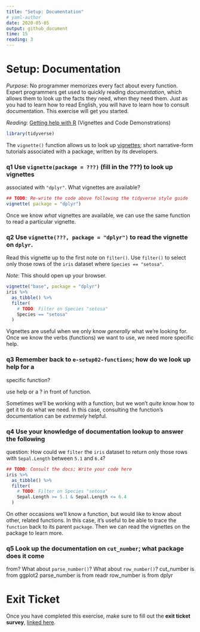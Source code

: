 ```yaml
---
title: "Setup: Documentation"
# yaml-author
date: 2020-05-05
output: github_document
time: 15
reading: 3
---
```


# Setup: Documentation

*Purpose*: No programmer memorizes every fact about every function. Expert
programmers get used to quickly reading *documentation*, which allows them to
look up the facts they need, when they need them. Just as you had to learn how
to read English, you will have to learn how to consult documentation. This
exercise will get you started.

*Reading*: [Getting help with R](https://www.r-project.org/help.html) (Vignettes and Code Demonstrations)

```r
library(tidyverse)
```

The `vignette()` function allows us to look up
[vignettes](https://stat.ethz.ch/R-manual/R-devel/library/utils/html/vignette.html);
short narrative-form tutorials associated with a package, written by its
developers.

### __q1__ Use `vignette(package = ???)` (fill in the ???) to look up vignettes
associated with `"dplyr"`. What vignettes are available?

```r
## TODO: Re-write the code above following the tidyverse style guide
vignette( package = "dplyr")
```


Once we know *what* vignettes are available, we can use the same function to
read a particular vignette.

### __q2__ Use `vignette(???, package = "dplyr")` to read the vignette on `dplyr`.
Read this vignette up to the first note on `filter()`. Use `filter()` to select
only those rows of the `iris` dataset where `Species == "setosa"`.

*Note*: This should open up your browser.

```r
vignette("base", package = "dplyr")
iris %>%
  as_tibble() %>%
  filter(
    # TODO: Filter on Species "setosa"
    Species == "setosa"
  )
```

Vignettes are useful when we only know *generally* what we're looking for. Once
we know the verbs (functions) we want to use, we need more specific help.

### __q3__ Remember back to `e-setup02-functions`; how do we look up help for a
specific function?

use help or a ? in front of function.

Sometimes we'll be working with a function, but we won't *quite* know how to get
it to do what we need. In this case, consulting the function's documentation can
be *extremely* helpful.

### __q4__ Use your knowledge of documentation lookup to answer the following
question: How could we `filter` the `iris` dataset to return only those rows
with `Sepal.Length` between `5.1` and `6.4`?

```r
## TODO: Consult the docs; Write your code here
iris %>%
  as_tibble() %>%
  filter(
    # TODO: Filter on Species "setosa"
    Sepal.Length >= 5.1 & Sepal.Length <= 6.4
  )
```


On other occasions we'll know a function, but would like to know about other,
related functions. In this case, it's useful to be able to trace the `function`
back to its parent `package`. Then we can read the vignettes on the package to
learn more.

### __q5__ Look up the documentation on `cut_number`; what package does it come
from? What about `parse_number()`? What about `row_number()`?
cut_number is from ggplot2
parse_number is from readr
row_number is from dplyr

<!-- include-exit-ticket -->
# Exit Ticket
<!-- -------------------------------------------------- -->

Once you have completed this exercise, make sure to fill out the **exit ticket survey**, [linked here](https://docs.google.com/forms/d/e/1FAIpQLSeuq2LFIwWcm05e8-JU84A3irdEL7JkXhMq5Xtoalib36LFHw/viewform?usp=pp_url&entry.693978880=e-setup03-docs-assignment.Rmd).
